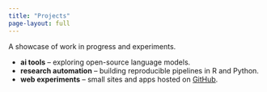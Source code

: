 ```yaml
---
title: "Projects"
page-layout: full
---
```


A showcase of work in progress and experiments.

- **ai tools** – exploring open-source language models.
- **research automation** – building reproducible pipelines in R and Python.
- **web experiments** – small sites and apps hosted on [GitHub](https://github.com/colerehbein).
